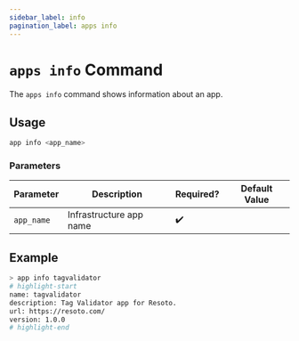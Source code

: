```yaml
---
sidebar_label: info
pagination_label: apps info
---
```


# `apps info` Command

The `apps info` command shows information about an app.

## Usage

```bash
app info <app_name>
```

### Parameters

| Parameter  | Description             | Required? | Default Value |
| ---------- | ----------------------- | --------- | ------------- |
| `app_name` | Infrastructure app name | ✔️        |               |

## Example

```bash
> app info tagvalidator
# highlight-start
name: tagvalidator
description: Tag Validator app for Resoto.
url: https://resoto.com/
version: 1.0.0
# highlight-end
```
